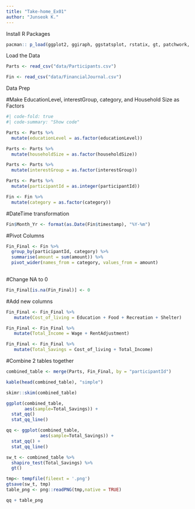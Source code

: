 ```yaml
---
title: "Take-home_Ex01"
author: "Junseok K."
---
```


Install R Packages

```r
pacman:: p_load(ggplot2, ggiraph, ggstatsplot, rstatix, gt, patchwork, tidyverse, patchwork, ggdist, png, gganimate, dplyr, skimr, knitr, rstatix, gt)
```


Load the Data

```r
Parts <- read_csv("data/Participants.csv")
```

```r
Fin <- read_csv("data/FinancialJournal.csv")
```
Data Prep

#Make EducationLevel, interestGroup, category, and Household Size as Factors



```r
#| code-fold: true
#| code-summary: "Show code"

Parts <- Parts %>%
  mutate(educationLevel = as.factor(educationLevel))

Parts <- Parts %>%
  mutate(householdSize = as.factor(householdSize))

Parts <- Parts %>%
  mutate(interestGroup = as.factor(interestGroup))

Parts <- Parts %>%
  mutate(participantId = as.integer(participantId))

Fin <- Fin %>%
  mutate(category = as.factor(category))
```


#DateTime transformation


```r
Fin$Month_Yr <- format(as.Date(Fin$timestamp), "%Y-%m")
```


#Pivot Columns

```r
Fin_Final <- Fin %>%
  group_by(participantId, category) %>%
  summarise(amount = sum(amount)) %>%
  pivot_wider(names_from = category, values_from = amount)
  
```
#Change NA to 0

```r
Fin_Final[is.na(Fin_Final)] <- 0
```


#Add new columns
```r
Fin_Final <- Fin_Final %>%
   mutate(Cost_of_living = Education + Food + Recreation + Shelter)

Fin_Final <- Fin_Final %>%
   mutate(Total_Income = Wage + RentAdjustment)

Fin_Final <- Fin_Final %>%
   mutate(Total_Savings = Cost_of_living + Total_Income)

```


#Combine 2 tables together

```r
combined_table <- merge(Parts, Fin_Final, by = "participantId")
```

```r
kable(head(combined_table), "simple")
```

```r
skimr::skim(combined_table)
```


```r
ggplot(combined_table,
       aes(sample=Total_Savings)) +
  stat_qq()
  stat_qq_line()
```

```r
qq <- ggplot(combined_table,
             aes(sample=Total_Savings)) +
  stat_qq() +
  stat_qq_line()

sw_t <- combined_table %>%
  shapiro_test(Total_Savings) %>%
  gt()

tmp<- tempfile(fileext = '.png')
gtsave(sw_t, tmp)
table_png <- png::readPNG(tmp,native = TRUE)

qq + table_png
```


```r

```

